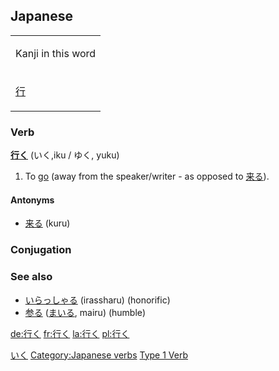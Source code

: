 ==Japanese==
{| align="right" border="0" cellpadding="4" cellspacing="0" style="border:1px solid #aaaaaa; margin-left:5px; margin-right:10px; font-size:8pt; text-align:center;" rules="all" frame="box"
| colspan="4" bgcolor="#f9f9f9" | Kanji in this word
|- style="font-size:12pt;"
! [[行]]
|}

===Verb===
'''[[行]]く''' (いく,iku / ゆく, yuku)

#To [[go]] (away from the speaker/writer - as opposed to [[来る]]).                                        

==== Antonyms ====
*[[来る]] (kuru)

===Conjugation===
{{ja-verbconj|行く|行か|いか / ゆか|ika / yuka|行き|いき / ゆき|iki / yuki|行く|いく / ゆく|iku / yuku|行く|いく / ゆく|iku / yuku|行け|いけ / ゆけ|ike / yuke|行け|いけ / ゆけ|ike / yuke|行かれる|いかれる / ゆかれる|ikareru / yukareru|行かせる<br>行かす|いかせる/ゆかせる<br>いかす / ゆかす|ikaseru / yukaseru<br>ikasu / yukasu|行ける|いける / ゆける|ikeru / yukeru|行こう|いこう / ゆこう|ikō / yukō|行かない|いかない / ゆかない|ikanai / yukanai|行かず|いかず / ゆかず|ikazu / yukazu|行きます|いきます / ゆきます|ikimasu / yukimasu|行った|いった|itta|行って|いって|itte|行けば|いけば / ゆけば|ikeba / yukeba}}

===See also===
*[[いらっしゃる]] (irassharu) (honorific)
*[[参る]] ([[まいる]], mairu) (humble)

[[Category:Japanese language|いく]]
[[Category:Japanese verbs]]
[[Category:Japanese Type 1 Verbs|Type 1 Verb]]

[[de:行く]]
[[fr:行く]]
[[la:行く]]
[[pl:行く]]